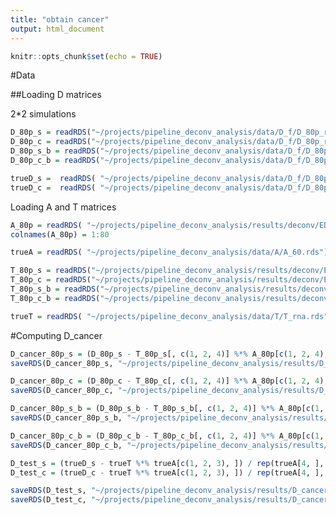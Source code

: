 ```yaml
---
title: "obtain cancer"
output: html_document
---
```


```r
knitr::opts_chunk$set(echo = TRUE)
```


#Data

##Loading D matrices 

2*2 simulations

```r
D_80p_s = readRDS("~/projects/pipeline_deconv_analysis/data/D_f/D_80p_rna_s.rds")
D_80p_c = readRDS("~/projects/pipeline_deconv_analysis/data/D_f/D_80p_rna_c.rds")
D_80p_s_b = readRDS("~/projects/pipeline_deconv_analysis/data/D_f/D_80p_rna_s_b.rds")
D_80p_c_b = readRDS("~/projects/pipeline_deconv_analysis/data/D_f/D_80p_rna_c_b.rds")

trueD_s =  readRDS( "~/projects/pipeline_deconv_analysis/data/D_f/D_80p_rna_s.rds")[, 1:60]
trueD_c =  readRDS( "~/projects/pipeline_deconv_analysis/data/D_f/D_80p_rna_c.rds")[, 1:60]

```

Loading A and T matrices
```r
A_80p = readRDS( "~/projects/pipeline_deconv_analysis/results/deconv/EDec_80p.rds")$A
colnames(A_80p) = 1:80

trueA = readRDS( "~/projects/pipeline_deconv_analysis/data/A/A_60.rds")

T_80p_s = readRDS("~/projects/pipeline_deconv_analysis/results/deconv/EDec2_80p_s.rds" )
T_80p_c = readRDS("~/projects/pipeline_deconv_analysis/results/deconv/EDec2_80p_c.rds" )
T_80p_s_b = readRDS("~/projects/pipeline_deconv_analysis/results/deconv/EDec2_80p_s_b.rds" )
T_80p_c_b = readRDS("~/projects/pipeline_deconv_analysis/results/deconv/EDec2_80p_c_b.rds" )

trueT = readRDS( "~/projects/pipeline_deconv_analysis/data/T/T_rna.rds")
```

#Computing D_cancer

```r
D_cancer_80p_s = (D_80p_s - T_80p_s[, c(1, 2, 4)] %*% A_80p[c(1, 2, 4), ]) / rep(A_80p[3, ], each = nrow(D_80p_s))
saveRDS(D_cancer_80p_s, "~/projects/pipeline_deconv_analysis/results/D_cancer/D_cancer_80p_s.rds")

D_cancer_80p_c = (D_80p_c - T_80p_c[, c(1, 2, 4)] %*% A_80p[c(1, 2, 4), ]) / rep(A_80p[3, ], each = nrow(D_80p_c))
saveRDS(D_cancer_80p_c, "~/projects/pipeline_deconv_analysis/results/D_cancer/D_cancer_80p_c.rds")

D_cancer_80p_s_b = (D_80p_s_b - T_80p_s_b[, c(1, 2, 4)] %*% A_80p[c(1, 2, 4), ]) / rep(A_80p[3, ], each = nrow(D_80p_s_b))
saveRDS(D_cancer_80p_s_b, "~/projects/pipeline_deconv_analysis/results/D_cancer/D_cancer_80p_s_b.rds")

D_cancer_80p_c_b = (D_80p_c_b - T_80p_c_b[, c(1, 2, 4)] %*% A_80p[c(1, 2, 4), ]) / rep(A_80p[3, ], each = nrow(D_80p_c_b))
saveRDS(D_cancer_80p_c_b, "~/projects/pipeline_deconv_analysis/results/D_cancer/D_cancer_80p_c_b.rds")

D_test_s = (trueD_s - trueT %*% trueA[c(1, 2, 3), ]) / rep(trueA[4, ], each = nrow(trueD_s))
D_test_c = (trueD_c - trueT %*% trueA[c(1, 2, 3), ]) / rep(trueA[4, ], each = nrow(trueD_c))

saveRDS(D_test_s, "~/projects/pipeline_deconv_analysis/results/D_cancer/D_test_s.rds")
saveRDS(D_test_c, "~/projects/pipeline_deconv_analysis/results/D_cancer/D_test_c.rds")

```

